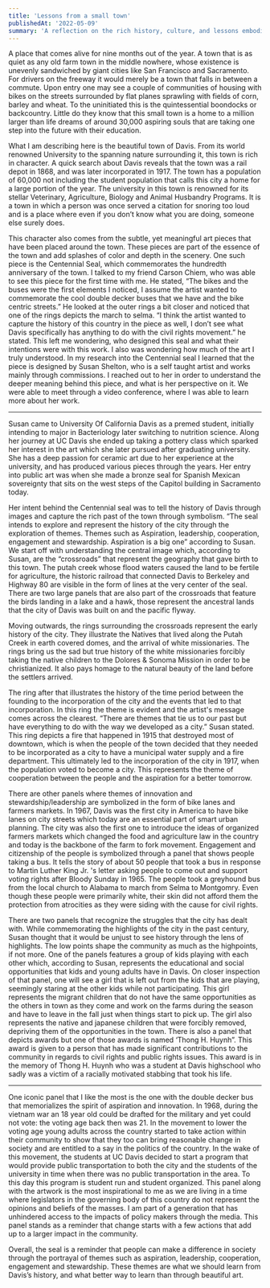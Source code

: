 ```yaml
---
title: 'Lessons from a small town'
publishedAt: '2022-05-09'
summary: 'A reflection on the rich history, culture, and lessons embodied by the Centennial Seal and the town of Davis.'
---
```


A place that comes alive for nine months out of the year. A town that is as quiet as any old farm town in the middle nowhere, whose existence is unevenly sandwiched by giant cities like San Francisco and Sacramento. For drivers on the freeway it would merely be a town that falls in between a commute. Upon entry one may see a couple of communities of housing with bikes on the streets surrounded by flat planes sprawling with fields of corn, barley and wheat. To the uninitiated this is the quintessential boondocks or backcountry. Little do they know that this small town is a home to a million larger than life dreams of around 30,000 aspiring souls that are taking one step into the future with their education. 

What I am describing here is the beautiful town of Davis. From its world renowned University to the spanning nature surrounding it, this town is rich in character. A quick search about Davis reveals that the town was a rail depot in 1868, and was later incorporated in 1917. The town has a population of 60,000 not including the student population that calls this city a home for a large portion of the year. The university in this town is renowned for its stellar Veterinary, Agriculture, Biology and Animal Husbandry Programs. It is a town in which a person was once served a citation for snoring too loud and is a place where even if you don’t know what you are doing, someone else surely does.

This character also comes from the subtle, yet meaningful art pieces that have been placed around the town. These pieces are part of the essence of the town and add splashes of color and depth in the scenery. One such piece is the Centennial Seal, which commemorates the hundredth anniversary of the town. I talked to my friend Carson Chiem, who was able to see this piece for the first time with me. He stated, “The bikes and the buses were the first elements I noticed, I assume the artist wanted to commemorate the cool double decker buses that we have and the bike centric streets.” He looked at the outer rings a bit closer and noticed that one of the rings depicts the march to selma. “I think the artist wanted to capture the history of this country in the piece as well, I don’t see what Davis specifically has anything to do with the civil rights movement.” he stated. This left me wondering, who designed this seal and what their intentions were with this work. I also was wondering how much of the art I truly understood. In my research into the Centennial seal I learned that the piece is designed by Susan Shelton, who is a self taught artist and works mainly through commissions. I reached out to her in order to understand the deeper meaning behind this piece, and what is her perspective on it. We were able to meet through a video conference, where I was able to learn more about her work. 
*****
Susan came to University Of California Davis as a premed student, initially intending to major in Bacteriology later switching to nutrition science. Along her journey at UC Davis she ended up taking a pottery class which sparked her interest in the art which she later pursued after graduating university. She has a deep  passion for ceramic art due to her experience at the university, and has produced various pieces through the years. Her entry into public art was when she made a bronze seal for Spanish Mexican sovereignty that sits on the west steps of the Capitol building in Sacramento today. 

Her intent behind the Centennial seal was to tell the history of Davis through images and capture the rich past of the town through symbolism. “The seal intends to explore and represent the history of the city through the exploration of themes. Themes such as Aspiration, leadership, cooperation, engagement and stewardship. Aspiration is a big one”  according to Susan.  We start off with understanding the central image which, according to Susan, are the “crossroads” that represent the geography that gave birth to this town. The putah creek whose flood waters caused the land to be fertile for agriculture, the historic railroad that connected Davis to Berkeley and Highway 80 are visible in the form of lines at the very center of the seal. There are two large panels that are also part of the crossroads that feature the birds landing in a lake and a hawk, those represent the ancestral lands that the city of Davis was built on and the pacific flyway.

Moving outwards, the rings surrounding the crossroads represent the early history of the city. They illustrate the Natives that lived along the Putah Creek in earth covered domes, and the arrival of white missionaries. The rings bring us the sad but true history of the white missionaries forcibly taking the native children to the Dolores & Sonoma Mission in order to be christianized. It also pays homage to the natural beauty of the land before the settlers arrived.

The ring after that illustrates the history of the time period between the founding to the incorporation of the city and the events that led to that incorporation. In this ring the theme is evident and the artist's message comes across the clearest. “There are themes that tie us to our past but have everything to do with the way we developed as a city.” Susan stated. This ring depicts a fire that happened in 1915 that destroyed most of downtown, which is when the people of the town decided that they needed to be incorporated as a city to have a municipal water supply and a fire department. This ultimately led to the incorporation of the city in 1917, when the population voted to become a city. This represents the theme of cooperation between the people and the aspiration for a better tomorrow.

There are other panels where themes of innovation and stewardship/leadership are symbolized in the form of bike lanes and farmers markets. In 1967, Davis was the first city in America to have bike lanes on city streets which today are an essential part of smart urban planning. The city was also the first one to introduce the ideas of organized farmers markets which changed the food and agriculture law in the country and today is the backbone of the farm to fork movement. Engagement and citizenship of the people is symbolized through a panel that shows people taking a bus. It tells the story of about 50 people that took a bus in response to Martin Luther King Jr. 's letter asking people to come out and support voting rights after Bloody Sunday in 1965. The people took a greyhound bus from the local church to Alabama to march from Selma to Montgomry. Even though these people were primarily white, their skin did not afford them the protection from atrocities as they were siding with the cause for civil rights.

There are two panels that recognize the struggles that the city has dealt with. While commemorating the highlights of the city in the past century, Susan thought that it would be unjust to see history through the lens of highlights. The low points shape the community as much as the highpoints, if not more. One of the panels features a group of kids playing with each other which, according to Susan, represents the educational and social opportunities that kids and young adults have in Davis. On closer inspection of that panel, one will see a girl that is left out from the kids that are playing, seemingly staring at the other kids while not participating. This girl represents the migrant children that do not have the same opportunities as the others in town as they come and work on the farms during the season and have to leave in the fall just when things start to pick up. The girl also represents the native and japanese children that were forcibly removed, depriving them of the opportunities in the town. There is also a panel that depicts awards but one of those awards is named ‘Thong H. Huynh”. This award is given to a person that has made significant contributions to the community in regards to civil rights and public rights issues. This award is in the memory of Thong H. Huynh who was a student at Davis highschool who sadly was a victim of a racially motivated stabbing that took his life.
*****
One iconic panel that I like the most is the one with the double decker bus that memorializes the spirit of aspiration and innovation. In 1968, during the vietnam war an 18 year old could be drafted for the military and yet could not vote: the voting age back then was 21. In the movement to lower the voting age young adults across the country started to take action within their community to show that they too can bring reasonable change in society and are entitled to a say in the politics of the country. In the wake of this movement, the students at UC Davis decided to start a program that would provide public transportation to both the city and the students of the university in time when there was no public transportation in the area. To this day this program is student run and student organized. This panel along with the artwork is the most inspirational to me as we are living in a time where legislators in the governing body of this country do not represent the opinions and beliefs of the masses. I am part of a generation that has unhindered access to the impacts of policy makers through the media. This panel stands as a reminder that change starts with a few actions that add up to a larger impact in the community. 

Overall, the seal is a reminder that people can make a difference in society through the portrayal of themes such as aspiration, leadership, cooperation, engagement and stewardship. These themes are what we should learn from Davis’s history, and what better way to learn than through beautiful art.
